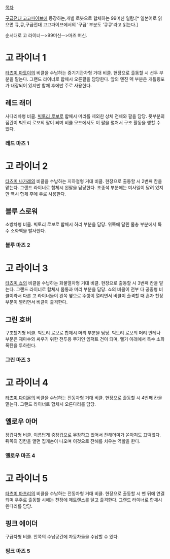 [[목차]]

[[구급전대 고고파이브]]에 등장하는,개별 로봇으로 합체하는 99머신 일람.[* 일본어로 읽으면 큐,큐,구급전대 고고파이브에서의 '구급' 부분도 '큐큐'라고 읽는다.]

순서대로 고 라이너ㅡ>99머신ㅡ>마즈 머신.
= 고 라이너 1 =
[[타츠미 마토이]]의 비클을 수납하는 증기기관차형 거대 비클. 현장으로 출동할 시 선두 부분을 맡는다. 그랜드 라이너로 합체시 오른팔을 담당한다. 앞의 엔진 덱 부분은 개틀링포가 내장되어 있지만 합체 후에만 주로 사용한다.
== 레드 래더 ==
사다리차형 비클. [[빅토리 로보]]로 합체시 머리를 제외한 상체 전체와 팔을 담당. 뒷부분의 짐칸이 빅토리 로보의 팔이 되며 비클 모드에서도 이 팔을 펼쳐서 구조 활동을 행할 수 있다.
=== 레드 마즈 1 ===
= 고 라이너 2 =
[[타츠미 나가레]]의 비클을 수납하는 지하철형 거대 비클. 현장으로 출동할 시 2번째 칸을 맡는다. 그랜드 라이너로 합체시 왼팔을 담당한다. 조종석 부분에는 미사일이 달려 있지만 역시 합체 후에 주로 사용한다.
== 블루 스로워 ==
소방차형 비클. 빅토리 로보로 합체시 허리 부분을 담당. 위쪽에 달린 물총 부분에서 특수 소화액을 발사한다.
=== 블루 마즈 2 ===
= 고 라이너 3 =
[[타츠미 쇼]]의 비클을 수납하는 화물열차형 거대 비클. 현장으로 출동할 시 3번째 칸을 맡는다. 그랜드 라이너로 합체시 몸통과 머리 부분을 담당. 쇼의 비클이 전부 다 공중형 비클이라서 다른 고 라이너들이 왼쪽 옆으로 뚜껑이 열리면서 비클이 출격할 때 혼자 천장 부분이 열리면서 비클이 출격한다.
== 그린 호버 ==
구조헬기형 비클. 빅토리 로보로 합체시 머리 부분을 담당. 빅토리 로보의 머리 안테나 부분은 재마수와 싸우기 위한 전투용 무기인 임팩트 건이 되며, 헬기 아래에서 특수 소화 폭탄을 투하한다.
=== 그린 마즈 3 ===
= 고 라이너 4 =
[[타츠미 다이몬]]의 비클을 수납하는 전동차형 거대 비클. 현장으로 출동할 시 4번째 칸을 맡는다. 그랜드 라이너로 합체시 오른다리를 담당.
== 옐로우 아머 ==
장갑차형 비클. 이름답게 중장갑으로 무장하고 있어서 잔해더미가 쏟아져도 끄떡없다. 뒤쪽의 짐칸을 열면 집게손이 나오며 이것으로 잔해를 치우는 역할을 한다.
=== 옐로우 마즈 4 ===
= 고 라이너 5 =
[[타츠미 마츠리]]의 비클을 수납하는 전동차형 거대 비클. 현장으로 출동할 시 맨 뒤에 연결되며 우주로 출동할 시에는 천장에 제트랜스를 달고 출격한다. 그랜드 라이너로 합체시 왼다리를 담당.
== 핑크 에이더 ==
구급차형 비클. 안쪽의 수납공간에 자동차들을 수납할 수 있다.
=== 핑크 마즈 5 ===
